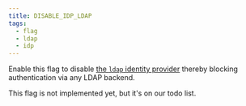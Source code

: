 ```yaml
---
title: DISABLE_IDP_LDAP
tags:
  - flag
  - ldap
  - idp
---
```


Enable this flag to disable [the `ldap` identity
provider](/docs/guides/settings/idps#ldap) thereby blocking authentication via any LDAP backend.

<Comment by="joost">
This flag is not implemented yet, but it's on our todo list. 
</Comment>
